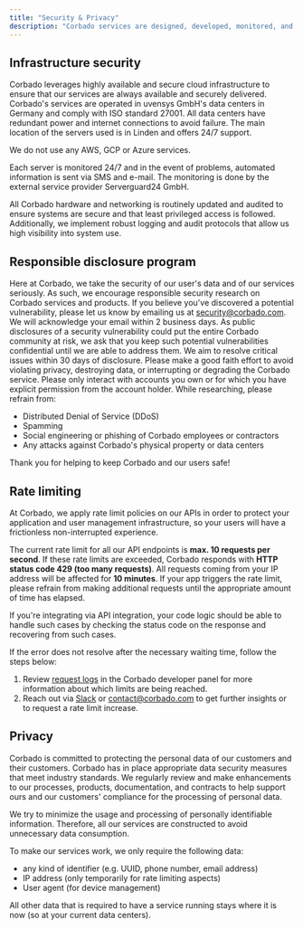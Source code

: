 ```yaml
---
title: "Security & Privacy"
description: "Corbado services are designed, developed, monitored, and updated with security at our core to protect you and your customers' data and privacy."
---
```


## Infrastructure security

Corbado leverages highly available and secure cloud infrastructure to ensure that our services are always available and securely delivered. Corbado's services are operated in uvensys GmbH's data centers in Germany and comply with ISO standard 27001. All data centers have redundant power and internet connections to avoid failure. The main location of the servers used is in Linden and offers 24/7 support.&#x20;

<Note>
We do not use any AWS, GCP or Azure services.
</Note>

Each server is monitored 24/7 and in the event of problems, automated information is sent via SMS and e-mail. The monitoring is done by the external service provider Serverguard24 GmbH.

All Corbado hardware and networking is routinely updated and audited to ensure systems are secure and that least privileged access is followed. Additionally, we implement robust logging and audit protocols that allow us high visibility into system use.

## Responsible disclosure program

Here at Corbado, we take the security of our user's data and of our services seriously. As such, we encourage responsible security research on Corbado services and products. If you believe you've discovered a potential vulnerability, please let us know by emailing us at [security@corbado.com](mailto:security@corbado.com). We will acknowledge your email within 2 business days. As public disclosures of a security vulnerability could put the entire Corbado community at risk, we ask that you keep such potential vulnerabilities confidential until we are able to address them. We aim to resolve critical issues within 30 days of disclosure. Please make a good faith effort to avoid violating privacy, destroying data, or interrupting or degrading the Corbado service. Please only interact with accounts you own or for which you have explicit permission from the account holder. While researching, please refrain from:

* Distributed Denial of Service (DDoS)
* Spamming
* Social engineering or phishing of Corbado employees or contractors
* Any attacks against Corbado's physical property or data centers

Thank you for helping to keep Corbado and our users safe!

## Rate limiting

At Corbado, we apply rate limit policies on our APIs in order to protect your application and user management infrastructure, so your users will have a frictionless non-interrupted experience.

The current rate limit for all our API endpoints is **max. 10 requests per second**. If these rate limits are exceeded, Corbado responds with **HTTP status code 429 (too many requests)**. All requests coming from your IP address will be affected for **10 minutes**. If your app triggers the rate limit, please refrain from making additional requests until the appropriate amount of time has elapsed.

If you're integrating via API integration, your code logic should be able to handle such cases by checking the status code on the response and recovering from such cases.

If the error does not resolve after the necessary waiting time, follow the steps below:

1. Review [request logs](https://app.corbado.com/app/logs/requests) in the Corbado developer panel for more information about which limits are being reached.
2. Reach out via [Slack](https://join.slack.com/t/corbado/shared_invite/zt-2g4etyvxi-otKksMmhMHwWK19aCbhODQ) or [contact@corbado.com](mailto:contact@corbado.com) to get further insights or to request a rate limit increase.

## Privacy

Corbado is committed to protecting the personal data of our customers and their customers. Corbado has in place appropriate data security measures that meet industry standards. We regularly review and make enhancements to our processes, products, documentation, and contracts to help support ours and our customers' compliance for the processing of personal data.

We try to minimize the usage and processing of personally identifiable information. Therefore, all our services are constructed to avoid unnecessary data consumption.

To make our services work, we only require the following data:

* any kind of identifier (e.g. UUID, phone number, email address)
* IP address (only temporarily for rate limiting aspects)
* User agent (for device management)

All other data that is required to have a service running stays where it is now (so at your current data centers).

